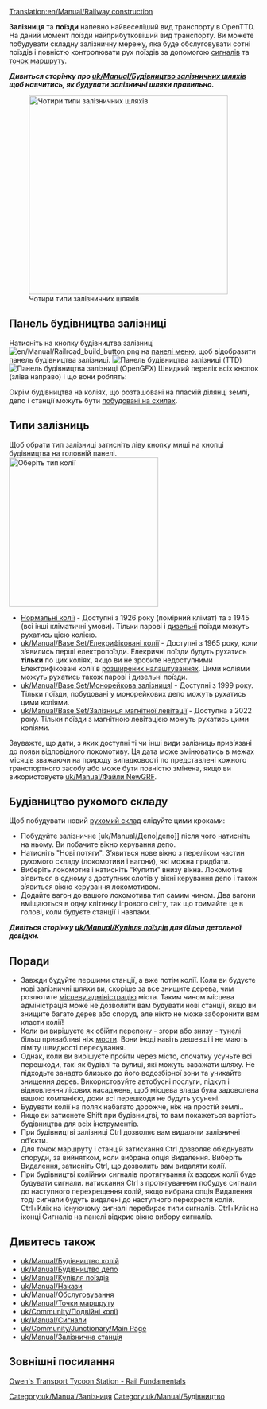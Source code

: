 [[Translation:en/Manual/Railway construction]]
{{uk/Manual/Зміст}}

'''Залізниця''' та '''поїзди''' напевно найвеселіший вид транспорту в OpenTTD. На даний момент поїзди найприбутковіший вид транспорту. Ви можете побудувати складну залізничну мережу, яка буде обслуговувати сотні поїздів і повністю контролювати рух поїздів за допомогою [[uk/Manual/Сигнали|сигналів]] та [[uk/Manual/Точки маршруту|точок маршруту]].

'''''Дивиться сторінку про [[uk/Manual/Будівництво залізничних шляхів]] щоб навчитись, як будувати залізничні шляхи правильно.'''''


[[File:en/Manual/4 Types of railway.png|thumb|none|400px|Чотири типи залізничних шляхів]]

==Панель будівництва залізниці==
Натисніть на кнопку будівництва залізниці [[File:en/Manual/Railroad build button.png]] на  [[uk/Manual/Інтерфейс гри#panel-meniu|панелі меню]], щоб відобразити панель будівництва залізниці.
[[File:en/Manual/Railroad ConstructionTTD.png|none|frame|Панель будівництва залізниці (TTD)]]
[[File:en/Manual/Railroad ConstructionOGFX.png|none|frame| Панель будівництва залізниці (OpenGFX)]]
Швидкий перелік всіх кнопок (зліва направо) і що вони роблять:
{{uk/Manual/Огляд панелі залізниці}}

Окрім будівництва на коліях, що розташовані на пласкій ділянці землі, депо і станції можуть бути [[uk/Archive/Manual/Налаштування/Будівництво на схилах|побудовані на схилах]].

==Типи залізниць==
Щоб обрати тип залізниці затисніть ліву кнопку миші на кнопці будівництва на головній панелі. 
[[File:uk/Manual/Openttd-rail1.png|300px|none|frame|Оберіть тип колії]]
* [[uk/Manual/Base Set/Залізниця|Нормальні колії]] - Доступні з 1926 року (помірний клімат) та з 1945 (всі інші кліматичні умови). Тільки парові і [https://uk.wikipedia.org/wiki/Тепловоз дизельні] поїзди можуть рухатись цією колією.
* [[uk/Manual/Base Set/Елекрифіковані колії]] - Доступні з 1965 року, коли зʼявились перші електропоїзди. Елекричні поїзди будуть рухатись '''тільки''' по цих коліях, якщо ви не зробите недоступними Електрифіковані колії в [[uk/Archive/Manual/Settings/Розширені налаштування|розширених налаштуваннях]]. Цими коліями можуть рухатись також парові і дизельні поїзди.
* [[uk/Manual/Base Set/Монорейкова залізницяl]] - Доступні з 1999 року. Тільки поїзди, побудовані у монорейкових депо можуть рухатись цими коліями.
* [[uk/Manual/Base Set/Залізниця магнітної левітації]] - Доступна з 2022 року. Тільки поїзди з магнітною левітацією можуть рухатись цими коліями.

Зауважте, що дати, з яких доступні ті чи інші види залізниць привʼязані до появи відповідного локомотиву. Ця дата може змінюватись в межах місяців зважаючи на природу випадковості по представлені кожного транспортного засобу або може бути повністю змінена, якщо ви використовуєте [[uk/Manual/Файли NewGRF]].

==Будівництво рухомого складу==
Щоб побудувати новий [[uk/Manual/Рухомий склад|рухомий склад]] слідуйте цими кроками:
*Побудуйте залізничне [uk/Manual/Депо|депо]] після чого натисніть на ньому. Ви побачите вікно керування депо.
*Натисніть "Нові потяги". Зʼявиться нове вікно з переліком частин рухомого складу (локомотиви і вагони), які можна придбати.
*Виберіть локомотив і натисніть "Купити" внизу вікна. Локомотив зʼявиться в одному з доступних слотів у вікні керування депо і також зʼявиться вікно керування локомотивом.
*Додайте вагон до вашого локомотива тип самим чином. Два вагони вміщаються в одну клітинку ігрового світу, так що тримайте це в голові, коли будуєте станції і навпаки.


'''''Дивіться сторінку [[uk/Manual/Купівля поїздів]] для більш детальної довідки.'''''

==Поради==
*Завжди будуйте першими станції, а вже потім колії. Коли ви будуєте нові залізничні шляхи ви, скоріше за все знищите дерева, чим розлютите [[uk/Manual/Місцева адміністрація|місцеву адміністрацію]] міста. Таким чином місцева адміністрація  може не дозволити вам будувати нові станції, якщо ви знищите багато дерев або споруд, але ніхто не може заборонити вам класти колії!
*Коли ви вирішуєте як обійти перепону - згори або знизу - [[uk/Manual/Тунелі|тунелі]] більш привабливі ніж [[uk/Manual/Мости|мости]]. Вони іноді навіть дешевші і не мають ліміту швидкості пересування.
*Однак, коли ви вирішуєте пройти через місто, спочатку усуньте всі перешкоди, такі як будівлі та вулиці, які можуть заважати шляху. Не підходьте занадто близько до його водозбірної зони та уникайте знищення дерев. Використовуйте автобусні послуги, підкуп і відновлення лісових насаджень, щоб місцева влада була задоволена вашою компанією, доки всі перешкоди не будуть усунені.
*Будувати колії на полях набагато дорожче, ніж на простій землі..
*Якщо ви затиснете Shift при будівництві, то вам покажеться вартість будівництва для всіх інструментів.
*При будівництві залізниці Ctrl дозволяє вам видаляти залізничні обʼєкти.
*Для точок маршруту і станцій затискання Ctrl дозволяє обʼєднувати споруди, за вийнятком, коли вибрана опція Видалення. Виберіть Видалення, затисніть Ctrl, що дозволить вам видаляти колії.
*При будівництві колійних сигналів протягування їх вздовж колії буде будувати сигнали. натискання Ctrl з протягуванням побудує сигнали до наступного перехрещення колій, якщо вибрана опція Видалення тоді сигнали будуть видалені до наступного перехрестя колій. Ctrl+Клік на існуючому сигналі перебирає типи сигналів. Ctrl+Клік на іконці Сигналів на панелі відкриє вікно вибору сигналів.

==Дивитесь також==
*[[uk/Manual/Будівництво колій]]
*[[uk/Manual/Будівництво депо]]
*[[uk/Manual/Купівля поїздів]]
*[[uk/Manual/Накази]]
*[[uk/Manual/Обслуговування]]
*[[uk/Manual/Точки маршруту]]
*[[uk/Community/Подвійні колії]]
*[[uk/Manual/Сигнали]]
*[[uk/Community/Junctionary/Main Page]]
*[[uk/Manual/Залізнична станція]]

==Зовнішні посилання==
[https://www.transporttycoon.net/rail Owen's Transport Tycoon Station - Rail Fundamentals]

[[Category:uk/Manual/Залізниця]]
[[Category:uk/Manual/Будівництво]]